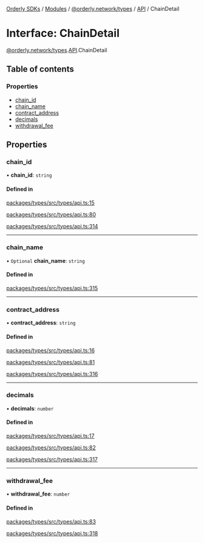 [Orderly SDKs](/sdks/tech-doc/README) / [Modules](/sdks/tech-doc/modules) / [@orderly.network/types](/sdks/tech-doc/modules/orderly_network_types) / [API](/sdks/tech-doc/modules/orderly_network_types.API) / ChainDetail

# Interface: ChainDetail

[@orderly.network/types](/sdks/tech-doc/modules/orderly_network_types).[API](/sdks/tech-doc/modules/orderly_network_types.API).ChainDetail

## Table of contents

### Properties

- [chain\_id](/sdks/tech-doc/interfaces/orderly_network_types.API.ChainDetail#chain_id)
- [chain\_name](/sdks/tech-doc/interfaces/orderly_network_types.API.ChainDetail#chain_name)
- [contract\_address](/sdks/tech-doc/interfaces/orderly_network_types.API.ChainDetail#contract_address)
- [decimals](/sdks/tech-doc/interfaces/orderly_network_types.API.ChainDetail#decimals)
- [withdrawal\_fee](/sdks/tech-doc/interfaces/orderly_network_types.API.ChainDetail#withdrawal_fee)

## Properties

### chain\_id

• **chain\_id**: `string`

#### Defined in

[packages/types/src/types/api.ts:15](https://github.com/OrderlyNetwork/js-sdk/blob/91fd031/packages/types/src/types/api.ts#L15)

[packages/types/src/types/api.ts:80](https://github.com/OrderlyNetwork/js-sdk/blob/91fd031/packages/types/src/types/api.ts#L80)

[packages/types/src/types/api.ts:314](https://github.com/OrderlyNetwork/js-sdk/blob/91fd031/packages/types/src/types/api.ts#L314)

___

### chain\_name

• `Optional` **chain\_name**: `string`

#### Defined in

[packages/types/src/types/api.ts:315](https://github.com/OrderlyNetwork/js-sdk/blob/91fd031/packages/types/src/types/api.ts#L315)

___

### contract\_address

• **contract\_address**: `string`

#### Defined in

[packages/types/src/types/api.ts:16](https://github.com/OrderlyNetwork/js-sdk/blob/91fd031/packages/types/src/types/api.ts#L16)

[packages/types/src/types/api.ts:81](https://github.com/OrderlyNetwork/js-sdk/blob/91fd031/packages/types/src/types/api.ts#L81)

[packages/types/src/types/api.ts:316](https://github.com/OrderlyNetwork/js-sdk/blob/91fd031/packages/types/src/types/api.ts#L316)

___

### decimals

• **decimals**: `number`

#### Defined in

[packages/types/src/types/api.ts:17](https://github.com/OrderlyNetwork/js-sdk/blob/91fd031/packages/types/src/types/api.ts#L17)

[packages/types/src/types/api.ts:82](https://github.com/OrderlyNetwork/js-sdk/blob/91fd031/packages/types/src/types/api.ts#L82)

[packages/types/src/types/api.ts:317](https://github.com/OrderlyNetwork/js-sdk/blob/91fd031/packages/types/src/types/api.ts#L317)

___

### withdrawal\_fee

• **withdrawal\_fee**: `number`

#### Defined in

[packages/types/src/types/api.ts:83](https://github.com/OrderlyNetwork/js-sdk/blob/91fd031/packages/types/src/types/api.ts#L83)

[packages/types/src/types/api.ts:318](https://github.com/OrderlyNetwork/js-sdk/blob/91fd031/packages/types/src/types/api.ts#L318)
